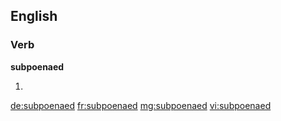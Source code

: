 ==English==
===Verb===
'''subpoenaed'''
# {{past of|[[subpoena]]}}

[[de:subpoenaed]]
[[fr:subpoenaed]]
[[mg:subpoenaed]]
[[vi:subpoenaed]]